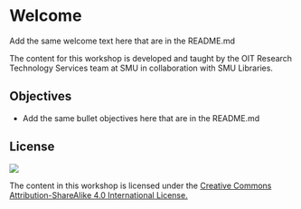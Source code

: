 # Welcome {.unnumbered}

Add the same welcome text here that are in the README.md

The content for this workshop is developed and taught by the OIT Research Technology Services team at SMU in collaboration with SMU Libraries.

## Objectives

- Add the same bullet objectives here that are in the README.md

## License

[![](https://i.creativecommons.org/l/by-sa/4.0/88x31.png)](http://creativecommons.org/licenses/by-sa/4.0/)

The content in this workshop is licensed under the [Creative Commons Attribution-ShareAlike 4.0 International License.](http://creativecommons.org/licenses/by-sa/4.0/)
